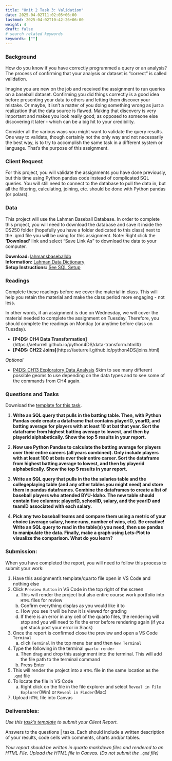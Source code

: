```yaml
---
title: "Unit 2 Task 3: Validation"
date: 2025-04-02T11:02:05+06:00
lastmod: 2025-04-02T10:42:26+06:00
weight: 4
draft: false
# search related keywords
keywords: [""]
---
```


### Background

How do you know if you have correctly programmed a query or an analysis? The process of confirming that your analysis or dataset is "correct" is called validation. 

Imagine you are new on the job and received the assignment to run queries on a baseball dataset. Confirming you did things correctly is a good idea before presenting your data to others and letting them discover your mistake. Or maybe, it isn't a matter of you doing something wrong as just a realization that the data source is flawed. Making that discovery is very important and makes you look really good; as opposed to someone else discovering it later - which can be a big hit to your credibility.

Consider all the various ways you might want to validate the query results. One way to validate, though certainly not the only way and not necessarily the best way, is to try to accomplish the same task in a different system or language. That's the purpose of this assignment.


### Client Request

For this project, you will validate the assignments you have done previously, but this time using Python pandas code instead of complicated SQL queries. You will still need to connect to the database to pull the data in, but all the filtering, calculating, joining, etc. should be done with Python pandas (or polars). 


### Data

::: {.callout-note collapse="false"}
This project will use the Lahman Baseball Database. In order to complete this project, you will need to download the database and save it inside the DS250 folder (hopefully you have a folder dedicated to this class) next to the .qmd file you will be using for this assignment. Note: Right click the __'Download'__ link and select "Save Link As" to download the data to your computer.
:::

__Download:__ [lahmansbaseballdb](/Data/lahmansbaseballdb.sqlite)  
__Information:__ [Lahman Data Dictionary](/Data/readme2014.txt)  
__Setup Instructions:__ [See SQL Setup](/Setup/sql_setup.qmd)


### Readings

::: {.callout-note collapse="true"}
Complete these readings before we cover the material in class. This will help you retain the material and make the class period more engaging - not less. 

In other words, if an assignment is due on Wednesday, we will cover the material needed to complete the assignment on Tuesday. Therefore, you should complete the readings on Monday (or anytime before class on Tuesday).
:::

- __[P4DS: CH4 Data Transformation]__(https://aeturrell.github.io/python4DS/data-transform.html#) 
- __[P4DS: CH22 Joins]__(https://aeturrell.github.io/python4DS/joins.html)

*Optional*

- [P4DS: CH13 Exploratory Data Analysis](https://aeturrell.github.io/python4DS/exploratory-data-analysis.html) Skim to see many different possible geoms to use depending on the data types and to see some of the commands from CH4 again. 


### Questions and Tasks

Download the [template for this task](../Templates/unit2_task3_validation_template.qmd).

1. __Write an SQL query that pulls in the batting table. Then, with Python Pandas code create a dataframe that contains playerID, yearID, and batting average for players with at least 10 at bat that year. Sort the dataframe from highest batting average to lowest, and then by playerid alphabetically. Show the top 5 results in your report.__

1. __Now use Python Pandas to calculate the batting average for players over their entire careers (all years combined). Only include players with at least 100 at bats over their entire career. Sort the dataframe from highest batting average to lowest, and then by playerid alphabetically. Show the top 5 results in your report.__

1. __Write an SQL query that pulls in the the salaries table and the collegeplaying table (and any other tables you might need) and store them in pandas dataframes. Combine the dataframes to create a list of baseball players who attended BYU-Idaho. The new table should contain five columns: playerID, schoolID, salary, and the yearID and teamID associated with each salary.__

1. __Pick any two baseball teams and compare them using a metric of your choice (average salary, home runs, number of wins, etc). Be creative! Write an SQL query to read in the table(s) you need, then use pandas to manipulate the data. Finally, make a graph using Lets-Plot to visualize the comparison. What do you learn?__


### Submission:
::: {.callout-note collapse="true"}
When you have completed the report, you will need to follow this process to submit your work:

1. Have this assignment's template/quarto file open in VS Code and nothing else
1. Click `Preview Button` in VS Code in the top right of the screen
    a. This will render the project but also entire course work portfolio into `HTML` files for review
    b. Confirm everything displas as you would like it to
    c. How you see it will be how it is viewed for grading
    d. If there is an error in any cell of the quarto files, the rendering will stop and you will need to fix the error before rendering again (if you get stuck post your error in Slack)
1. Once the report is confirmed close the preview and open a VS Code `Terminal`
    a. click `Terminal` in the top menu bar and then `New Terminal`
1. Type the following in the terminal `quarto render `
    a. Then drag and drop this assignment into the terminal. This will add the file path to the terminal command
    a. Press Enter
1. This will render the project into a `HTML` file in the same location as the `.qmd` file
1. To locate the file in VS Code
    a. Right click on the file in the file explorer and select `Reveal in File Explorer`(Win) or `Reveal in Finder`(Mac)
1. Upload `HTML` file into Canvas
:::


### Deliverables:

_Use this [task's template](../Templates/unit2_task3_validation_template.qmd) to submit your Client Report._

Answers to the questions | tasks. Each should include a written description of your results, code cells with comments, charts and/or tables.


::: {.callout-note collapse="false"}
_Your report should be written in quarto markdown files and rendered to an HTML File. Upload the HTML file in Canvas. (Do not submit the `.qmd` file)_  
:::